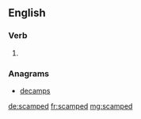 ==English==

===Verb===
{{head|en|verb form}}

# {{en-past of|scamp}}

===Anagrams===
* [[decamps#English|decamps]]

[[de:scamped]]
[[fr:scamped]]
[[mg:scamped]]